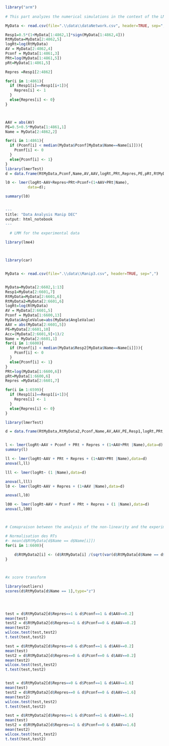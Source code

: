 

```r
library("arm")
 
# This part analyzes the numerical simulations in the context of the LMM.

MyData <- read.csv(file=".\\data\\dataNetwork.csv", header=TRUE, sep=",")

Resp1=0.5*(1+MyData[1:4862,1]*sign(MyData[1:4862,4]))
RtMyData=MyData[2:4862,5]
logRt=log(RtMyData)
AV = MyData[2:4862,4]
Pconf = MyData[1:4861,3]
PRt=log(MyData[1:4861,5])
pRt=MyData[1:4861,5]

Repres =Resp1[2:4862]

for(i in 1:4861){
  if (Resp1[i]==Resp1[i+1]){
    Repres[i] <- 1
  }
  else{Repres[i] <- 0}
}



AAV = abs(AV)
PE=0.5+0.5*MyData[1:4861,1]
Name = MyData[2:4862,2]

for(i in 1:4861){
  if (Pconf[i] < median(MyData$Pconf[MyData$Name==Name[i]])){
    Pconf[i] <- 0
  }
  else{Pconf[i] <- 1}
}
library(lmerTest)
d = data.frame(RtMyData,Pconf,Name,AV,AAV,logRt,PRt,Repres,PE,pRt,RtMyData)

l0 <- lmer(logRt~AAV+Repres+PRt+Pconf+(1+AAV+PRt|Name),
          data=d);

summary(l0)



```
```r
---
title: "Data Analysis Manip DEC"
output: html_notebook
---

  # LMM for the experimental data
  
library(lme4)



library(car)


MyData <- read.csv(file=".\\data\\Manip3.csv", header=TRUE, sep=",")


MyData=MyData[2:6602,1:13]
Resp1=MyData[2:6601,7]
RtMyData=MyData[2:6601,6]
RtMyData2=MyData[2:6601,6]
logRt=log(RtMyData)
AV = MyData[2:6601,5]
Pconf = MyData[1:6600,13]
MyData$AngleValue=abs(MyData$AngleValue)
AAV = abs(MyData[2:6601,5])
PE=MyData[2:6601,10]
Acc=(MyData[2:6601,9]+1)/2
Name = MyData[2:6601,1]
for(i in 1:6600){
  if (Pconf[i] < median(MyData$Resp2[MyData$Name==Name[i]])){
    Pconf[i] <- 0
  }
  else{Pconf[i] <- 1}
}
PRt=log(MyData[1:6600,6])
pRt=MyData[1:6600,6]
Repres =MyData[2:6601,7]

for(i in 1:6599){
  if (Resp1[i]==Resp1[i+1]){
    Repres[i] <- 1
  }
  else{Repres[i] <- 0}
}

library(lmerTest)

d = data.frame(RtMyData,RtMyData2,Pconf,Name,AV,AAV,PE,Resp1,logRt,PRt,Repres)


l <- lmer(logRt~AAV + Pconf + PRt + Repres + (1+AAV+PRt |Name),data=d)
summary(l)

ll <- lmer(logRt~AAV + PRt + Repres + (1+AAV+PRt |Name),data=d)
anova(l,ll)

lll <- lmer(logRt~ (1 |Name),data=d)

anova(l,lll)
l0 <- lmer(logRt~AAV + Repres + (1+AAV |Name),data=d)

anova(l,l0)

l00 <- lmer(logRt~AAV + Pconf + PRt + Repres + (1 |Name),data=d)
anova(l,l00)



# Comapraison between the analysis of the non-linearity and the experimental data 

# Normalisation des RTs
#- mean(d$RtMyData[d$Name == d$Name[i]])
for(i in 1:6600){
  
    d$RtMyData2[i] <- (d$RtMyData[i] /(sqrt(var(d$RtMyData[d$Name == d$Name[i]]))))
}



#x score transform

library(outliers)
scores(d$RtMyData[d$Name == 1],type="z")


  

test = d$RtMyData2[d$Repres==1 & d$Pconf==1 & d$AAV==0.2]
mean(test)
test2 = d$RtMyData2[d$Repres==1 & d$Pconf==0 & d$AAV==0.2]
mean(test2)
wilcox.test(test,test2)
t.test(test,test2)

test = d$RtMyData2[d$Repres==0 & d$Pconf==1 & d$AAV==0.2]
mean(test)
test2 = d$RtMyData2[d$Repres==0 & d$Pconf==0 & d$AAV==0.2]
mean(test2)
wilcox.test(test,test2)
t.test(test,test2)


test = d$RtMyData2[d$Repres==0 & d$Pconf==1 & d$AAV==1.6]
mean(test)
test2 = d$RtMyData2[d$Repres==0 & d$Pconf==0 & d$AAV==1.6]
mean(test2)
wilcox.test(test,test2)
t.test(test,test2)

test = d$RtMyData2[d$Repres==1 & d$Pconf==1 & d$AAV==1.6]
mean(test)
test2 = d$RtMyData2[d$Repres==1 & d$Pconf==0 & d$AAV==1.6]
mean(test2)
wilcox.test(test,test2)
t.test(test,test2)
```

